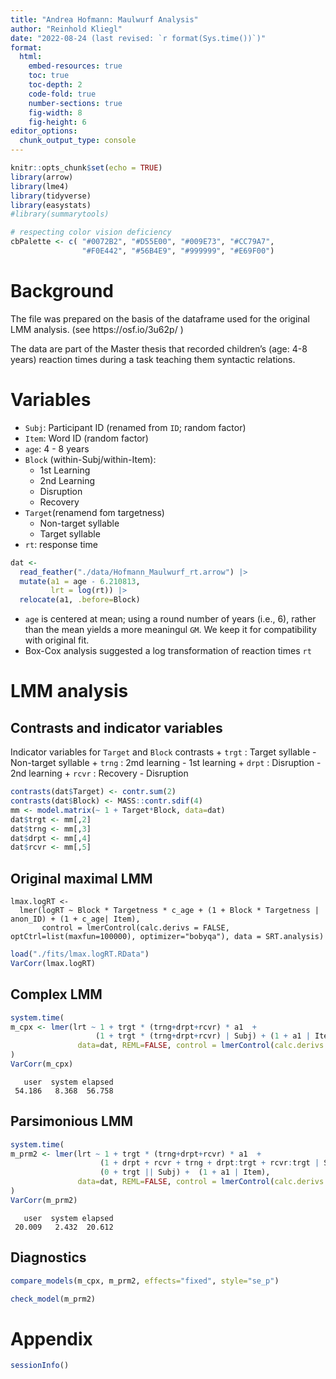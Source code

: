 ```yaml
---
title: "Andrea Hofmann: Maulwurf Analysis"
author: "Reinhold Kliegl"
date: "2022-08-24 (last revised: `r format(Sys.time())`)"
format:
  html:
    embed-resources: true
    toc: true
    toc-depth: 2
    code-fold: true
    number-sections: true
    fig-width: 8
    fig-height: 6
editor_options:
  chunk_output_type: console
---
```


```r
knitr::opts_chunk$set(echo = TRUE)
library(arrow)
library(lme4)
library(tidyverse)
library(easystats)
#library(summarytools)

# respecting color vision deficiency
cbPalette <- c( "#0072B2", "#D55E00", "#009E73", "#CC79A7",
                "#F0E442", "#56B4E9", "#999999", "#E69F00")
```

# Background

The file was prepared on the basis of the dataframe used for the original LMM analysis.  (see https://osf.io/3u62p/ )

The data are part of the Master thesis that recorded children's (age: 4-8 years) reaction times during a task teaching them syntactic relations.

# Variables

+ `Subj`: Participant ID (renamed from `ID`; random factor)
+ `Item`: Word ID (random factor)
+ `age`:  4 - 8 years
+ `Block` (within-Subj/within-Item):
     + 1st Learning
     + 2nd Learning
     + Disruption
     + Recovery
+ `Target`(renamend fom targetness)
     + Non-target syllable
     + Target syllable
+ `rt`:  response time

```r
dat <-
  read_feather("./data/Hofmann_Maulwurf_rt.arrow") |>
  mutate(a1 = age - 6.210813,
         lrt = log(rt)) |>
  relocate(a1, .before=Block)
```

+ `age` is centered at mean;  using a round number of years (i.e., 6), rather than the mean yields a more meaningul `GM`.  We keep it for compatibility with original fit.
+ Box-Cox analysis suggested a log transformation of reaction times `rt`

# LMM analysis

## Contrasts and indicator variables

Indicator variables for `Target` and `Block` contrasts
     + `trgt` : Target syllable - Non-target syllable
     + `trng` : 2md learning - 1st learning
     + `drpt` : Disruption - 2nd learning
     + `rcvr` : Recovery - Disruption

```r
contrasts(dat$Target) <- contr.sum(2)
contrasts(dat$Block) <- MASS::contr.sdif(4)
mm <- model.matrix(~ 1 + Target*Block, data=dat)
dat$trgt <- mm[,2]
dat$trng <- mm[,3]
dat$drpt <- mm[,4]
dat$rcvr <- mm[,5]
```

## Original maximal LMM

```
lmax.logRT <-
  lmer(logRT ~ Block * Targetness * c_age + (1 + Block * Targetness | anon_ID) + (1 + c_age| Item),
       control = lmerControl(calc.derivs = FALSE, optCtrl=list(maxfun=100000), optimizer="bobyqa"), data = SRT.analysis)
```

```r
load("./fits/lmax.logRT.RData")
VarCorr(lmax.logRT)
```


## Complex LMM

```r
system.time(
m_cpx <- lmer(lrt ~ 1 + trgt * (trng+drpt+rcvr) * a1  +
                   (1 + trgt * (trng+drpt+rcvr) | Subj) + (1 + a1 | Item),
               data=dat, REML=FALSE, control = lmerControl(calc.derivs = FALSE))
)
VarCorr(m_cpx)
```

```
   user  system elapsed
 54.186   8.368  56.758
```

## Parsimonious LMM

```r
system.time(
m_prm2 <- lmer(lrt ~ 1 + trgt * (trng+drpt+rcvr) * a1  +
                    (1 + drpt + rcvr + trng + drpt:trgt + rcvr:trgt | Subj) +
                    (0 + trgt || Subj) +  (1 + a1 | Item),
               data=dat, REML=FALSE, control = lmerControl(calc.derivs = FALSE))
)
VarCorr(m_prm2)
```

```
   user  system elapsed
 20.009   2.432  20.612
```
## Diagnostics

```r
compare_models(m_cpx, m_prm2, effects="fixed", style="se_p")

check_model(m_prm2)
```

# Appendix

```r
sessionInfo()
```
